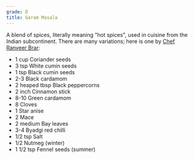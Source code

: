 ```yaml
---
grade: D
title: Garam Masala
---
```

A blend of spices, literally meaning "hot spices", used in cuisine 
from the Indian subcontinent. There are many variations; here is 
one by [Chef Ranveer Brar](https://www.youtube.com/watch?v=f5_E0SknU7Q):

- 1 cup Coriander seeds
- 3 tsp White cumin seeds
- 1 tsp Black cumin seeds 
- 2-3 Black cardamom
- 2 heaped tbsp Black peppercorns
- 2 inch Cinnamon stick
- 8-10 Green cardamom
- 8 Cloves
- 1 Star anise
- 2 Mace
- 2 medium Bay leaves
- 3-4 Byadgi red chilli
- 1/2 tsp Salt
- 1/2 Nutmeg (winter)
- 1 1/2 tsp Fennel seeds (summer)
